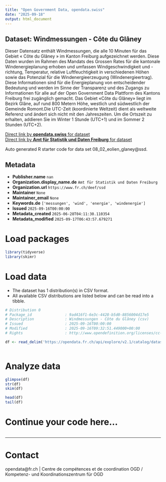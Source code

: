 ```yaml
---
title: "Open Government Data, opendata.swiss"
date: "2025-09-18"
output: html_document
---
```


## Dataset: Windmessungen - Côte du Glâney

Dieser Datensatz enthält Windmessungen, die alle 10 Minuten für das Gebiet « Côte du Glâney » im Kanton Freiburg aufgezeichnet werden. Diese Daten wurden im Rahmen des Mandats des Grossen Rates für die kantonale Windenergieplanung erhoben und umfassen Windgeschwindigkeit und -richtung, Temperatur, relative Luftfeuchtigkeit in verschiedenen Höhen sowie das Potenzial für die Windenergieerzeugung (Windenergieertrag). Diese Informationen sind für die Energieplanung von entscheidender Bedeutung und werden im Sinne der Transparenz und des Zugangs zu Informationen für alle auf der Open Government Data Plattform des Kantons Freiburg frei zugänglich gemacht. Das Gebiet «Côte du Glâney» liegt im Bezirk Glâne, auf rund 800 Metern Höhe, westlich und südwestlich der Gemeinde Romont.Die UTC-Zeit (koordinierte Weltzeit) dient als weltweite Referenz und ändert sich nicht mit den Jahreszeiten. Um die Ortszeit zu erhalten, addieren Sie im Winter 1 Stunde (UTC+1) und im Sommer 2 Stunden (UTC+2).

[Direct link by **opendata.swiss** for dataset](https://opendata.swiss/de/dataset/windmessungen-cote-du-glaney)<br>
[Direct link by **Amt für Statistik und Daten Freiburg** for dataset](https://opendata.fr.ch/explore/dataset/08_02_eolien_glaney/)

Auto generated R starter code for data set 08_02_eolien_glaney@ssd.

## Metadata

- **Publisher.name** `nan`
- **Organization.display_name.de** `Amt für Statistik und Daten Freiburg`
- **Organization.url** `https://www.fr.ch/deef/ssd`
- **Maintainer** `None`
- **Maintainer_email** `None`
- **Keywords.de** `['messungen', 'wind', 'energie', 'windenergie']`
- **Issued** `2025-09-16T00:00:00`
- **Metadata_created** `2025-06-28T04:11:30.110354`
- **Metadata_modified** `2025-09-17T06:43:57.679271`


# Load packages

```r

library(tidyverse)
library(skimr)

```

# Load data

-   The dataset has 1 distribution(s) in CSV format.
-   All available CSV distributions are listed below and can be read into a tibble.

```r

# Distribution 0
# Package_id               : 9ad416f1-6e3c-4428-b5d0-8856004d17e5
# Description              : Windmessungen - Côte du Glâney (csv)
# Issued                   : 2025-09-16T00:00:00
# Modified                 : 2025-09-16T09:32:51.449000+00:00
# Rights                   : http://www.opendefinition.org/licenses/cc-by-sa

df <- read_delim('https://opendata.fr.ch/api/explore/v2.1/catalog/datasets/08_02_eolien_glaney/exports/csv?use_labels=true')



```

# Analyze data

```r

glimpse(df)
str(df)
skim(df)

head(df)
tail(df)

```

# Continue your code here...

```r

```

------------------------------------------------------------------------

# Contact

opendata@fr.ch | Centre de compétences et de coordination OGD / Kompetenz- und Koordinationszentrum für OGD
